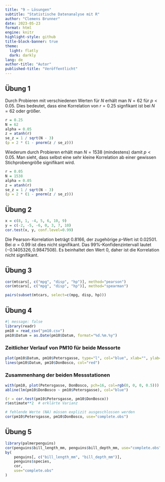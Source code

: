 ```yaml
---
title: "9 – Lösungen"
subtitle: "Statistische Datenanalyse mit R"
author: "Clemens Brunner"
date: 2023-05-23
format: html
engine: knitr
highlight-style: github
title-block-banner: true
theme:
  light: flatly
  dark: darkly
lang: de
author-title: "Autor"
published-title: "Veröffentlicht"
---
```


## Übung 1

Durch Probieren mit verschiedenen Werten für $N$ erhält man $N = 62$ für $p < 0.05$. Dies bedeutet, dass eine Korrelation von $r = 0.25$ signfikant ist bei $N = 62$ oder größer.

```r
r = 0.25
N = 62
alpha = 0.05
z = atanh(r)
se_z = 1 / sqrt(N - 3)
(p = 2 * (1 - pnorm(z / se_z)))
```

Wiederum durch Probieren erhält man $N = 1538$ (mindestens) damit $p < 0.05$. Man sieht, dass selbst eine sehr kleine Korrelation ab einer gewissen Stichprobengröße signifikant wird.

```r
r = 0.05
N = 1538
alpha = 0.05
z = atanh(r)
se_z = 1 / sqrt(N - 3)
(p = 2 * (1 - pnorm(z / se_z)))
```


## Übung 2

```r
x = c(8, 1, -4, 5, 6, 10, 9)
y = c(-2, -5, -6, 0, 3, 7, 10)
cor.test(x, y, conf.level=0.99)
```

Die Pearson-Korrelation beträgt 0.8166, der zugehörige $p$-Wert ist 0.02501. Bei $\alpha=0.99$ ist dies nicht signifikant. Das 99%-Konfidenzintervall lautet $(-0.1405326, 0.9847508)$. Es beinhaltet den Wert 0, daher ist die Korrelation nicht signifikant.


## Übung 3

```r
cor(mtcars[, c("mpg", "disp", "hp")], method="pearson")
cor(mtcars[, c("mpg", "disp", "hp")], method="spearman")
```

```r
pairs(subset(mtcars, select=c(mpg, disp, hp)))
```


## Übung 4

```r
#| message: false
library(readr)
pm10 = read_csv("pm10.csv")
pm10$Datum = as.Date(pm10$Datum, format="%d.%m.%y")
```


### Zeitlicher Verlauf von PM10 für beide Messorte

```r
plot(pm10$Datum, pm10$Petersgasse, type="l", col="blue", xlab="", ylab="PM10")
lines(pm10$Datum, pm10$DonBosco, col="red")
```

### Zusammenhang der beiden Messstationen

```r
with(pm10, plot(Petersgasse, DonBosco, pch=16, col=rgb(0, 0, 0, 0.5)))
abline(lm(pm10$DonBosco ~ pm10$Petersgasse), col="blue")

(r = cor.test(pm10$Petersgasse, pm10$DonBosco))
r$estimate**2  # erklärte Varianz

# fehlende Werte (NA) müssen explizit ausgeschlossen werden
cor(pm10$Petersgasse, pm10$DonBosco, use="complete.obs")
```


## Übung 5

```r
library(palmerpenguins)
cor(penguins$bill_length_mm, penguins$bill_depth_mm, use="complete.obs")
by(
    penguins[, c("bill_length_mm", "bill_depth_mm")],
    penguins$species,
    cor,
    use="complete.obs"
)
```
